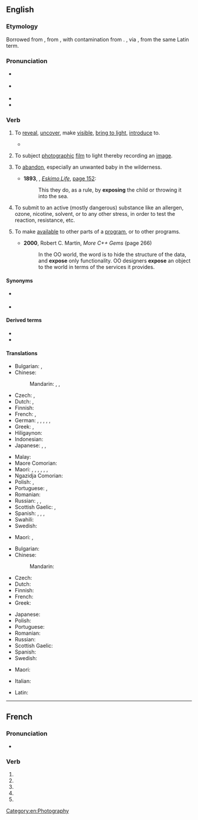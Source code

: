 {{also|exposé|Exposé}}
==English==

===Etymology===
Borrowed from {{bor|en|frm|exposer||to lay open, set forth}}, from {{der|en|la|expōnō||set forth}}, with contamination from {{m|frm|poser||to lay, place}}. {{doublet|en|expound}}, via {{der|en|fro|espondre||to set forth, explain}}, from the same Latin term.

===Pronunciation===
* {{a|RP}} {{IPA|en|/ɪkˈspəʊz/}}
* {{a|GenAm}} {{IPA|en|/ɪkˈspoʊz/|/ɛkˈspoʊz/}}
* {{audio|en|en-us-expose.ogg|Audio (US)}}
* {{rhymes|en|əʊz}}

===Verb===
{{en-verb|expos}}

# {{senseid|en|to reveal, uncover, make visible, bring to light, introduce to}}{{lb|en|transitive}} To [[reveal]], [[uncover]], make [[visible]], [[bring to light]], [[introduce]] to.
#* {{quote-journal|en|date=2013-06-07|author={{w|Gary Younge}}
|volume=188|issue=26|page=18|magazine={{w|The Guardian Weekly}}
|title=[http://www.guardian.co.uk/commentisfree/2013/jun/02/hypocrisy-lies-at-heart-bradley-manning-trial Hypocrisy lies at heart of Manning prosecution]
|passage=The dispatches revealed details of corruption and kleptocracy that many Tunisians suspected,&nbsp;[&hellip;]. They also '''exposed''' the blatant discrepancy between the west's professed values and actual foreign policies.}}
# {{senseid|en|to subject photographic film to light, thereby recording an image}}{{lb|en|transitive}} To subject [[photograph]]ic [[film]] to light thereby recording an [[image]].
# {{lb|en|transitive}} To [[abandon]], especially an unwanted baby in the wilderness.
#* '''1893''', {{w|Fridtjof Nansen}}, ''[[s:Eskimo Life|Eskimo Life]]'', [[s:Page:Eskimo Life.djvu/194|page 152]]:
#*: This they do, as a rule, by '''exposing''' the child or throwing it into the sea.
# To submit to an active (mostly dangerous) substance like an allergen, ozone, nicotine, solvent, or to any other stress, in order to test the reaction, resistance, etc.
# {{lb|en|computing|transitive}} To make [[available]] to other parts of a [[program]], or to other programs.
#* '''2000''', Robert C. Martin, ''More C++ Gems'' (page 266)
#*: In the OO world, the word is to hide the structure of the data, and '''expose''' only functionality. OO designers '''expose''' an object to the world in terms of the services it provides.

====Synonyms====
* {{sense|to reveal [a hidden aspect of one's character]}} {{l|en|bewray}}
* {{sense|to remove clothing; bare}} {{l|en|nake}}

====Derived terms====
* {{l|en|expose oneself}}
* {{l|en|exposure}}

====Translations====
{{trans-top|to reveal, uncover, make visible, bring to light, introduce to}}
* Bulgarian: {{t+|bg|откривам|sc=Cyrl}}, {{t+|bg|разкривам|sc=Cyrl}}
* Chinese:
*: Mandarin: {{t+|cmn|揭露|tr=jiēlù|sc=Hani}}, {{t+|cmn|暴露|tr=bàolù|sc=Hani}}, {{t+|cmn|露出|tr=lùchū|sc=Hani}}
* Czech: {{t|cs|vystavit}}, {{t+|cs|odhalit|pf}}
* Dutch: {{t|nl|[[zichtbaar]] [[maken]]}}, {{t+|nl|blootleggen}}
* Finnish: {{t+|fi|paljastaa}}
* French: {{t+|fr|exposer}}, {{t+|fr|dénoncer}}
* German: {{t+|de|aufdecken}}, {{t+|de|offenbaren}}, {{t+|de|entblößen}}, {{t|de|bloßlegen}}, {{t+|de|enttarnen}}, {{t+|de|aussetzen}}
* Greek: {{t+|el|αποκαλύπτω}}, {{t+|el|εκθέτω}}
* Hiligaynon: {{t|hil|abansada|alt=abansáda}}
* Indonesian: {{t+|id|papar}}
* Japanese: {{t+|ja|晒す|tr=さらす, sarasu|sc=Hani}}, {{t|ja|暴く|tr=あばく, abaku}}, {{t|ja|暴露する|tr=ばくろする, bakuro-surú}}
{{trans-mid}}
* Malay: {{t|ms|dedah}}
* Maore Comorian: {{t|swb|v̄enua|tr=uvenua|alt=uv̄enua}}
* Maori: {{t|mi|rakorako}}, {{t|mi|whakaari}}, {{t|mi|hura}}, {{t|mi|whakapūangiangi}} {{qualifier|to the wind}}, {{t|mi|pārara}}, {{t|mi|kōhure }}, {{t|mi|whakatoki}} {{qualifier|to the weather}}
* Ngazidja Comorian: {{t|zdj|pvenua|alt=upvenua}}
* Polish: {{t+|pl|odsłonić}}, {{t+|pl|ukazać}}
* Portuguese: {{t+|pt|expor}}, {{t+|pt|revelar}}
* Romanian: {{t+|ro|expune}}
* Russian: {{t+|ru|выставля́ть}}, {{t+|ru|раскрыва́ть}}, {{t+|ru|обнажа́ть}}
* Scottish Gaelic: {{t|gd|foillsich}}, {{t|gd|rùisg}}
* Spanish: {{t+|es|exponer}}, {{t+|es|revelar}}, {{t+|es|descubrir}}, {{t+|es|exhibir}}
* Swahili: {{t|sw|funua|alt=kufunua}}
* Swedish: {{t+|sv|blottlägga}}
{{trans-bottom}}

{{trans-top|to uncover something so it is open to the elements}}
* Maori: {{t|mi|whakapūangiangi}} {{qualifier|to the wind}}, {{t|mi|whakatoki}}
{{trans-mid}}
{{trans-bottom}}

{{trans-top|to subject photographic film to light}}
* Bulgarian: {{t|bg|експонирам|sc=Cyrl}}
* Chinese:
*: Mandarin: {{t+|cmn|曝光|tr=pùguāng|sc=Hani}}
* Czech: {{t|cs|exponovat}}
* Dutch: {{t+|nl|blootstellen}}
* Finnish: {{t+|fi|valottaa}}
* French: {{t+|fr|exposer}}
* Greek: {{t+|el|εκθέτω}}
{{trans-mid}}
* Japanese: {{t|ja|露光させる|tr=ろこうさせる, rokō-saseru}}
* Polish: {{t+|pl|naświetlić}}
* Portuguese: {{t+|pt|expor}}
* Romanian: {{t+|ro|expune}}
* Russian: {{t|ru|де́лать вы́держку}}
* Scottish Gaelic: {{t|gd|nochd}}
* Spanish: {{t+|es|exponer}}
* Swedish: {{t+|sv|exponera}}
{{trans-bottom}}

{{trans-top|to submit to an active substance}}
* Maori: {{t|mi|whakamōrea}} {{qualifier|to danger}}
{{trans-mid}}
{{trans-bottom}}

{{checktrans-top}}
* Italian: {{t+check|it|esporre}}
{{trans-mid}}
* Latin: {{t+check|la|exponere}}
{{trans-bottom}}

[[Category:en:Photography]]

----

==French==

===Pronunciation===
* {{fr-IPA|pos=v}}

===Verb===
{{head|fr|verb form}}

# {{inflection of|fr|exposer||1|s|pres|indc}}
# {{inflection of|fr|exposer||3|s|pres|indc}}
# {{inflection of|fr|exposer||1|s|pres|subj}}
# {{inflection of|fr|exposer||3|s|pres|subj}}
# {{inflection of|fr|exposer||2|s|impr}}